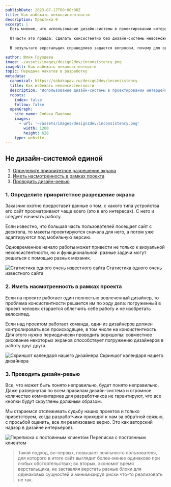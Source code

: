 ```yaml
---
publishDate: 2023-07-17T00:00:00Z
title: Как избежать неконсистентности
description: Практика 9
excerpt: |
  Есть мнение, что использование дизайн-системы в проектировании интерфейса обеспечивает консистентность всего этого интерфейса.
  
  Отчасти это правда: сделать консистентно без дизайн-системы невозможно, но ей одной все не ограничивается. Один и тот же экран два дизайнера могут спроектировать при помощи одинаковых элементов совершенно по-разному. Особенно часто это случается на больших проектах, когда один рисует десктоп, второй мобильную версию и делают это параллельно, потому что сроки поджимают (ну а как иначе?).
  
  В результате верстальщик справедливо задается вопросом, почему для одного и того же экрана нужно верстать два принципиально разных блока.

author: Юлия Груздева
image: ~/assets/images/design2dev/inconsistency.png
imageAlt: Как избежать неконсистентности
topic: Передача макетов в разработку
metadata:
  canonical: https://sobakapav.ru/design2dev/inconsistency
  title: Как избежать неконсистентности
  description: "Использование дизайн-системы в проектировании интерфейса обеспечивает консистентность всего этого интерфейса"
  robots:
    index: false
    follow: false
  openGraph:
    site_name: Собака Павлова
    images:
      - url: '~/assets/images/design2dev/inconsistency.png'
        width: 1200
        height: 628
    type: website
---
```




## Не дизайн-системой единой

1. [Определите приоритетное разрешение экрана](#anchor1)
2. [Иметь насмотренность в рамках проекта](#anchor2)
3. [Проводить дизайн-ревью](#anchor3)

### <a name="anchor1"></a> 1. Определите приоритетное разрешение экрана

Заказчик охотно предоставит данные о том, с какого типа устройства его сайт просматривают чаще всего (это в его интересах). С него и следует начинать работу.

Если известно, что большая часть пользователей посещает сайт с десктопа, то макеты проектируются сначала для него, а потом уже адаптируются под мобильную версию.

Одновременное начало работы может привести не только к визуальной неконсистентности, но и функциональной: разные задачи могут решаться с помощью разных механик.

![Статистика одного очень известного сайта](~/assets/images/design2dev/dd9-1.png)
Статистика одного очень известного сайта

### <a name="anchor2"></a> 2. Иметь насмотренность в рамках проекта

Если на проекте работает один полностью вовлеченный дизайнер, то проблема консистентности решается им по ходу дела: погруженный в проект человек старается облегчить себе работу и не изобретать велосипед.

Если над проектом работает команда, один из дизайнеров должен контролировать все происходящее, в том числе на консистентность. Для этого нужно периодически проводить воркшопы: совместное рисование некоторых экранов способствует погружению дизайнеров в работу друг друга.

![Скриншот календаря нашего дизайнера](~/assets/images/design2dev/dd9-2.png)
Скриншот календаря нашего дизайнера

### <a name="anchor3"></a> 3. Проводить дизайн-ревью

Все, что может быть понято неправильно, будет понято неправильно. Даже развернутая по всем правилам дизайн-система и огромное количество комментариев для разработчиков не гарантируют, что все кнопки будут скруглены должным образом.

Мы стараемся отслеживать судьбу наших проектов и только приветствуем, когда разработчики приходят к нам за обратной связью, с просьбой оценить, все ли реализовано верно. Это как авторский надзор в дизайне интерьеров).

![Переписка с постоянным клиентом](~/assets/images/design2dev/dd9-3.jpg)
Переписка с постоянным клиентом

>Такой подход, во-первых, повышает лояльность пользователя, для которого в итоге сайт выглядит более-менее одинаково при любых обстоятельствах; во вторых, экономит время верстальщика, не заставляя верстать разные блоки для одинаковых сущностей и минимизируя риски что-то реализовать не так.
